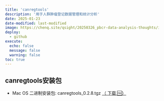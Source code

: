 ```yaml
---
title: 'canregtools'
description: '用于人群肿瘤登记数据管理和统计分析'
date: 2025-01-23
date-modified: last-modified
image: https://chenq.site/qsight/20250326_pbcr-data-analysis-thoughts/images/logo_canregtools.png
deploy:
  - github
execute:
  echo: false
  message: false
  warning: false
toc: true
---
```


## canregtools安装包
- Mac OS 二进制安装包: canregtools_0.2.8.tgz [（ 下载 🆓）️](versions/canregtools_0.2.8.tgz)

